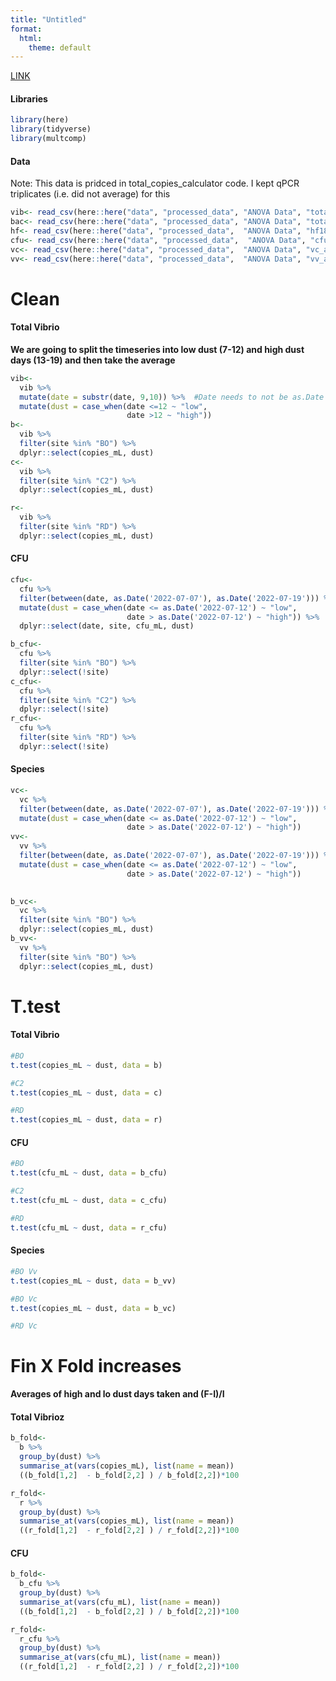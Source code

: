 ```yaml
---
title: "Untitled"
format:
  html:
    theme: default
---
```


[LINK](https://www.r-bloggers.com/2021/08/how-to-perform-tukey-hsd-test-in-r/)

#### Libraries

```r
library(here)
library(tidyverse)
library(multcomp)
```

#### Data

Note: This data is pridced in total_copies_calculator code. I kept qPCR triplicates (i.e. did not average) for this

```r
vib<- read_csv(here::here("data", "processed_data", "ANOVA Data", "total_vibrio"))
bac<- read_csv(here::here("data", "processed_data", "ANOVA Data", "total_bacteria.csv"))
hf<- read_csv(here::here("data", "processed_data",  "ANOVA Data", "hf183.csv"))
cfu<- read_csv(here::here("data", "processed_data",  "ANOVA Data", "cfu_anova.csv"))
vc<- read_csv(here::here("data", "processed_data",  "ANOVA Data", "vc_anova.csv"))
vv<- read_csv(here::here("data", "processed_data",  "ANOVA Data", "vv_anova.csv"))
```

# Clean

#### Total Vibrio

**We are going to split the timeseries into low dust (7-12) and high dust days (13-19) and then take the average**

```r
vib<-
  vib %>%
  mutate(date = substr(date, 9,10)) %>%  #Date needs to not be as.Date format
  mutate(dust = case_when(date <=12 ~ "low",
                          date >12 ~ "high"))
b<-
  vib %>%
  filter(site %in% "BO") %>%
  dplyr::select(copies_mL, dust)  
c<-
  vib %>%
  filter(site %in% "C2") %>%
  dplyr::select(copies_mL, dust)

r<-
  vib %>%
  filter(site %in% "RD") %>%
  dplyr::select(copies_mL, dust)
```

#### CFU

```r
cfu<-
  cfu %>%
  filter(between(date, as.Date('2022-07-07'), as.Date('2022-07-19'))) %>%
  mutate(dust = case_when(date <= as.Date('2022-07-12') ~ "low",
                          date > as.Date('2022-07-12') ~ "high")) %>%
  dplyr::select(date, site, cfu_mL, dust)

b_cfu<-
  cfu %>%
  filter(site %in% "BO") %>%
  dplyr::select(!site)
c_cfu<-
  cfu %>%
  filter(site %in% "C2") %>%
  dplyr::select(!site)
r_cfu<-
  cfu %>%
  filter(site %in% "RD") %>%
  dplyr::select(!site)
```

#### Species

```r
vc<-
  vc %>%
  filter(between(date, as.Date('2022-07-07'), as.Date('2022-07-19'))) %>%
  mutate(dust = case_when(date <= as.Date('2022-07-12') ~ "low",
                          date > as.Date('2022-07-12') ~ "high")) 
vv<-
  vv %>%
  filter(between(date, as.Date('2022-07-07'), as.Date('2022-07-19'))) %>%
  mutate(dust = case_when(date <= as.Date('2022-07-12') ~ "low",
                          date > as.Date('2022-07-12') ~ "high")) 
 

b_vc<-
  vc %>%
  filter(site %in% "BO") %>%
  dplyr::select(copies_mL, dust)
b_vv<-
  vv %>%
  filter(site %in% "BO") %>%
  dplyr::select(copies_mL, dust)

```

# T.test

#### Total Vibrio

```r
#BO
t.test(copies_mL ~ dust, data = b)

#C2
t.test(copies_mL ~ dust, data = c)

#RD
t.test(copies_mL ~ dust, data = r)
```

#### CFU

```r
#BO
t.test(cfu_mL ~ dust, data = b_cfu)

#C2
t.test(cfu_mL ~ dust, data = c_cfu)

#RD
t.test(cfu_mL ~ dust, data = r_cfu)
```

#### Species

<!--# Need to get rid of zeroes -->

```r
#BO Vv
t.test(copies_mL ~ dust, data = b_vv)

#BO Vc
t.test(copies_mL ~ dust, data = b_vc)

#RD Vc

```

# Fin X Fold increases

**Averages of high and lo dust days taken and (F-I)/I**

#### Total Vibrioz

```r
b_fold<-
  b %>%
  group_by(dust) %>%
  summarise_at(vars(copies_mL), list(name = mean))
  ((b_fold[1,2]  - b_fold[2,2] ) / b_fold[2,2])*100

r_fold<-
  r %>%
  group_by(dust) %>%
  summarise_at(vars(copies_mL), list(name = mean))
  ((r_fold[1,2]  - r_fold[2,2] ) / r_fold[2,2])*100

```

#### CFU

```r
b_fold<-
  b_cfu %>%
  group_by(dust) %>%
  summarise_at(vars(cfu_mL), list(name = mean))
  ((b_fold[1,2]  - b_fold[2,2] ) / b_fold[2,2])*100

r_fold<-
  r_cfu %>%
  group_by(dust) %>%
  summarise_at(vars(cfu_mL), list(name = mean))
  ((r_fold[1,2]  - r_fold[2,2] ) / r_fold[2,2])*100
```
